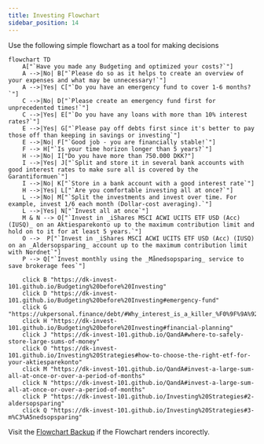 ```yaml
---
title: Investing Flowchart
sidebar_position: 14
---
```


Use the following simple flowchart as a tool for making decisions
<br/>
```mermaid
flowchart TD
    A["`Have you made any Budgeting and optimized your costs?`"]
    A -->|No| B["`Please do so as it helps to create an overview of your expenses and what may be unnecessary!`"]
    A -->|Yes| C["`Do you have an emergency fund to cover 1-6 months?`"]
    C -->|No| D["`Please create an emergency fund first for unprecedented times!`"]
    C -->|Yes| E["`Do you have any loans with more than 10% interest rates?`"]
    E -->|Yes| G["`Please pay off debts first since it's better to pay those off than keeping in savings or investing`"]
    E -->|No| F["`Good job - you are financially stable!`"]
    F --> H["`Is your time horizon longer than 5 years?`"]
    H -->|No| I["Do you have more than 750.000 DKK?"]
    I -->|Yes| J["`Split and store it in several bank accounts with good interest rates to make sure all is covered by the Garantiformuen`"]
    I -->|No| K["`Store in a bank account with a good interest rate`"]
    H -->|Yes| L["`Are you comfortable investing all at once?`"]
    L -->|No| M["`Split the investments and invest over time. For example, invest 1/6 each month (Dollar-cost averaging).`"]
    L -->|Yes| N["`Invest all at once`"]
    M & N --> O["`Invest in _iShares MSCI ACWI UCITS ETF USD (Acc) (IUSQ)_ on an Aktiesparekonto up to the maximum contribution limit and hold on to it for at least 5 years.`"]
    O -->  P["`Invest in _iShares MSCI ACWI UCITS ETF USD (Acc) (IUSQ) on an _Aldersopsparing_ account up to the maximum contribution limit with Nordnet`"] 
    P --> Q["`Invest monthly using the _Månedsopsparing_ service to save brokerage fees`"]

    click B "https://dk-invest-101.github.io/Budgeting%20before%20Investing"
    click D "https://dk-invest-101.github.io/Budgeting%20before%20Investing#emergency-fund"
    click G "https://ukpersonal.finance/debt/#Why_interest_is_a_killer_%F0%9F%9A%92"
    click H "https://dk-invest-101.github.io/Budgeting%20before%20Investing#financial-planning"
    click J "https://dk-invest-101.github.io/QandA#where-to-safely-store-large-sums-of-money"
    click O "https://dk-invest-101.github.io/Investing%20Strategies#how-to-choose-the-right-etf-for-your-aktiesparekonto"
    click M "https://dk-invest-101.github.io/QandA#invest-a-large-sum-all-at-once-or-over-a-period-of-months"
    click N "https://dk-invest-101.github.io/QandA#invest-a-large-sum-all-at-once-or-over-a-period-of-months"
    click P "https://dk-invest-101.github.io/Investing%20Strategies#2-aldersopsparing"
    click Q "https://dk-invest-101.github.io/Investing%20Strategies#3-m%C3%A5nedsopsparing"
```

Visit the [Flowchart Backup](https://github.com/dk-invest-101/dk-invest-101.github.io/blob/main/docs/Investing%20Flowchart.mdx) if the Flowchart renders incorectly.


